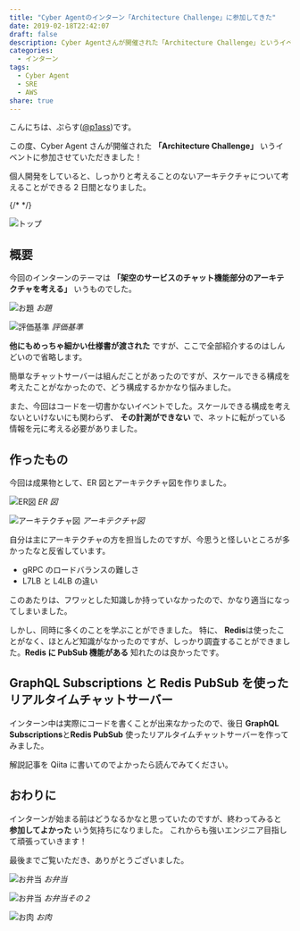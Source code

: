 ```yaml
---
title: "Cyber Agentのインターン「Architecture Challenge」に参加してきた"
date: 2019-02-18T22:42:07
draft: false
description: Cyber Agentさんが開催された「Architecture Challenge」というイベントに参加し、アーキテクチャについて学んできました。
categories:
  - インターン
tags:
  - Cyber Agent
  - SRE
  - AWS
share: true
---
```



こんにちは、ぷらす([@p1ass](https://twitter.com/p1ass))です。

この度、Cyber Agent さんが開催された **「Architecture Challenge」** いうイベントに参加させていただきました！

<ExLinkCard url="https://www.cyberagent.co.jp/careers/students/event/detail/id=22634" />

個人開発をしていると、しっかりと考えることのないアーキテクチャについて考えることができる 2 日間となりました。

{/* <!--more--> */}

![トップ](./top.jpg)

## 概要

今回のインターンのテーマは **「架空のサービスのチャット機能部分のアーキテクチャを考える」** いうものでした。

![お題](./theme.png)
_お題_

![評価基準](./review.png)
_評価基準_

**他にもめっちゃ細かい仕様書が渡された** ですが、ここで全部紹介するのはしんどいので省略します。

簡単なチャットサーバーは組んだことがあったのですが、スケールできる構成を考えたことがなかったので、どう構成するかかなり悩みました。

また、今回はコードを一切書かないイベントでした。スケールできる構成を考えないといけないにも関わらず、 **その計測ができない** で、ネットに転がっている情報を元に考える必要がありました。

## 作ったもの

今回は成果物として、ER 図とアーキテクチャ図を作りました。

![ER図](./er.png)
_ER 図_

![アーキテクチャ図](./architecture.jpg)
_アーキテクチャ図_

自分は主にアーキテクチャの方を担当したのですが、今思うと怪しいところが多かったなと反省しています。

- gRPC のロードバランスの難しさ
- L7LB と L4LB の違い

このあたりは、フワッとした知識しか持っていなかったので、かなり適当になってしまいました。

しかし、同時に多くのことを学ぶことができました。
特に、 **Redis**は使ったことがなく、ほとんど知識がなかったのですが、しっかり調査することができました。**Redis に PubSub 機能がある** 知れたのは良かったです。

## GraphQL Subscriptions と Redis PubSub を使ったリアルタイムチャットサーバー

インターン中は実際にコードを書くことが出来なかったので、後日 **GraphQL Subscriptions**と**Redis PubSub** 使ったリアルタイムチャットサーバーを作ってみました。

<ExLinkCard url="https://github.com/p1ass/graphql-redis-realtime-chat" />

解説記事を Qiita に書いてのでよかったら読んでみてください。

<ExLinkCard url="https://qiita.com/p1ass/items/462209fe73ece1238d85" />

## おわりに

インターンが始まる前はどうなるかなと思っていたのですが、終わってみると **参加してよかった** いう気持ちになりました。
これからも強いエンジニア目指して頑張っていきます！

最後までご覧いただき、ありがとうございました。

![お弁当](./lunch-1.jpg)
_お弁当_

![お弁当](./lunch-2.jpg)
_お弁当その２_

![お肉](./niku.jpg)
_お肉_
